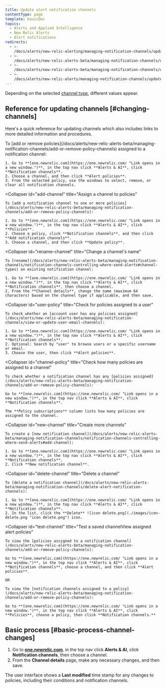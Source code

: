 ```yaml
---
title: Update alert notification channels
contentType: page
template: basicDoc
topics:
  - Alerts and Applied Intelligence
  - New Relic Alerts
  - Alert notifications
redirects:
  - >-
    /docs/alerts/new-relic-alerting/managing-notification-channels/updating-alert-channels
  - >-
    /docs/alerts/new-relic-alerts-beta/managing-notification-channels/updating-alert-notification-channels
  - >-
    /docs/alerts/new-relic-alerts-beta/managing-notification-channels/update-alert-notification-channels
  - >-
    /docs/alerts/new-relic-alerts/managing-notification-channels/update-alert-notification-channels
---
```


Depending on the selected [channel type](/docs/alerts/new-relic-alerts-beta/managing-notification-channels/notification-channels-controlling-where-send-alerts#channel-types), different values appear.

## Reference for updating channels [#changing-channels]

Here's a quick reference for updating channels which also includes links to more detailed information and procedures.

<CollapserGroup>
  <Collapser
    id="add-remove-policies"
    title="Add or remove policies assigned to a channel"
  >
    To [add or remove policies](/docs/alerts/new-relic-alerts-beta/managing-notification-channels/add-or-remove-policy-channels) assigned to a notification channel:

    1. Go to **[one.newrelic.com](https://one.newrelic.com/ "Link opens in a new window.")**, in the top nav click **Alerts & AI**, click **Notification channels**.
    2. Choose a channel, and then click **Alert policies**.
    3. From the selected policy, use the windows to select, remove, or clear all notification channels.
  </Collapser>

  <Collapser
    id="add-channel"
    title="Assign a channel to policies"
  >
    To [add a notification channel to one or more policies](/docs/alerts/new-relic-alerts-beta/managing-notification-channels/add-or-remove-policy-channels):

    1. Go to **[one.newrelic.com](https://one.newrelic.com/ "Link opens in a new window.")**, in the top nav click **Alerts & AI**, click **Policies**.
    2. Choose a policy, click **Notification channels**, and then click **Add notification channels**.
    3. Choose a channel, and then click **Update policy**.
  </Collapser>

  <Collapser
    id="rename-channel"
    title="Change a channel's name"
  >
    To [rename](/docs/alerts/new-relic-alerts-beta/managing-notification-channels/notification-channels-controlling-where-send-alerts#channel-types) an existing notification channel:

    1. Go to **[one.newrelic.com](https://one.newrelic.com/ "Link opens in a new window.")**, in the top nav click **Alerts & AI**, click **Notification channels**, then choose a channel.
    2. From the **Channel details**, change the name (maximum 64 characters) based on the channel type if applicable, and then save.
  </Collapser>

  <Collapser
    id="user-policy"
    title="Check for policies assigned to a user"
  >
    To check whether an [account user has any policies assigned](/docs/alerts/new-relic-alerts-beta/managing-notification-channels/view-or-update-user-email-channels):

    1. Go to **[one.newrelic.com](https://one.newrelic.com/ "Link opens in a new window.")**, in the top nav click **Alerts & AI**, click **Notification channels**.
    2. Optional: Search by "user" to browse users or a specific username or email.
    3. Choose the user, then click **Alert policies**.
  </Collapser>

  <Collapser
    id="channel-policy"
    title="Check how many policies are assigned to a channel"
  >
    To check whether a notification channel has any [policies assigned](/docs/alerts/new-relic-alerts-beta/managing-notification-channels/add-or-remove-policy-channels):

    Go to **[one.newrelic.com](https://one.newrelic.com/ "Link opens in a new window.")**, in the top nav click **Alerts & AI**, click **Notification channels**.

    The **Policy subscriptions** column lists how many policies are assigned to the channel.
  </Collapser>

  <Collapser
    id="new-channel"
    title="Create more channels"
  >
    To create a [new notification channel](/docs/alerts/new-relic-alerts-beta/managing-notification-channels/notification-channels-controlling-where-send-alerts#add-channel):

    1. Go to **[one.newrelic.com](https://one.newrelic.com/ "Link opens in a new window.")**, in the top nav click **Alerts & AI**, click **Notification channels**.
    2. Click **New notification channel**.
  </Collapser>

  <Collapser
    id="delete-channel"
    title="Delete a channel"
  >
    To [delete a notification channel](/docs/alerts/new-relic-alerts-beta/managing-notification-channels/delete-alert-notification-channels):

    1. Go to **[one.newrelic.com](https://one.newrelic.com/ "Link opens in a new window.")**, in the top nav click **Alerts & AI**, click **Notification channels**.
    2. In the list, click the **Delete** ![icon delete.png](./images/icon-delete.png "icon delete.png") icon.
  </Collapser>

  <Collapser
    id="test-channel"
    title="Test a saved channelView assigned alert policies"
  >
    To view the [policies assigned to a notification channel](/docs/alerts/new-relic-alerts-beta/managing-notification-channels/add-or-remove-policy-channels):

    Go to **[one.newrelic.com](https://one.newrelic.com/ "Link opens in a new window.")**, in the top nav click **Alerts & AI**, click **Notification channels**, choose a channel, and then click **Alert policies**.

    OR

    To view the [notification channels assigned to a policy](/docs/alerts/new-relic-alerts-beta/managing-notification-channels/add-or-remove-policy-channels):

    Go to **[one.newrelic.com](https://one.newrelic.com/ "Link opens in a new window.")**, in the top nav click **Alerts & AI**, click **Policies**, choose a policy, then click **Notification channels.**
  </Collapser>
</CollapserGroup>

## Basic process [#basic-process-channel-changes]

1. Go to **[one.newrelic.com](https://one.newrelic.com/ "Link opens in a new window.")**, in the top nav click **Alerts & AI**, click **Notification channels**, then choose a channel.
2. From the **Channel details** page, make any necessary changes, and then save.

The user interface shows a **Last modified** time stamp for any changes to policies, including their conditions and notification channels.
